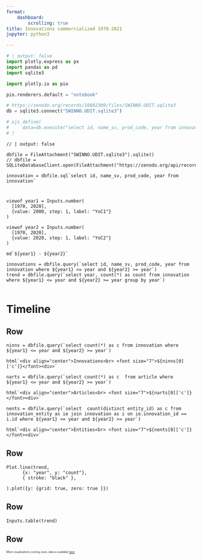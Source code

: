 ```yaml
---
format:
    dashboard:
        scrolling: true
title: Innovations commercialized 1970-2021
jupyter: python3

---
```



```python
# | output: false
import plotly.express as px
import pandas as pd
import sqlite3

import plotly.io as pio

pio.renderers.default = "notebook"

# https://zenodo.org/records/10602309/files/SWINNO.UDIT.sqlite3
db = sqlite3.connect("SWINNO.UDIT.sqlite3")

# ojs_define(
#     data=db.execute("select id, name_sv, prod_code, year from innovation").fetchall()
# )

```

```ojs
// | output: false

dbfile = FileAttachment("SWINNO.UDIT.sqlite3").sqlite()
// dbfile = SQLiteDatabaseClient.open(FileAttachment("https://zenodo.org/api/records/10602309/files/SWINNO.UDIT.sqlite3/content").url())

innovation = dbfile.sql`select id, name_sv, prod_code, year from innovation`
```

# {.sidebar}

```ojs
viewof year1 = Inputs.number(
  [1970, 2020],
  {value: 2000, step: 1, label: "YoC1"}
)

viewof year2 = Inputs.number(
  [1970, 2020],
  {value: 2020, step: 1, label: "YoC2"}
)

md`${year1} - ${year2}`

innovations = dbfile.query(`select id, name_sv, prod_code, year from innovation where ${year1} <= year and ${year2} >= year`)
trend = dbfile.query(`select year, count(*) as count from innovation where ${year1} <= year and ${year2} >= year group by year`)


```


# Timeline
<!-- This Comment  is integral to the formatting.-->

## Row {height=130px}

```ojs
ninns = dbfile.query(`select count(*) as c from innovation where ${year1} <= year and ${year2} >= year`)

html`<div align="center">Innovations<br> <font size="7">${ninns[0]['c']}</font><div>`
```

```ojs
narts = dbfile.query(`select count(*) as c  from article where ${year1} <= year and ${year2} >= year`)

html`<div align="center">Articles<br> <font size="7">${narts[0]['c']}</font><div>`

```

```ojs
nents = dbfile.query(`select  count(distinct entity_id) as c from innovation_entity as ie join innovation as i on ie.innovation_id == i.id where ${year1} <= year and ${year2} >= year`)

html`<div align="center">Entities<br> <font size="7">${nents[0]['c']}</font><div>`

```



## Row {height=400px}

```ojs

Plot.line(trend,
      {x: "year", y: "count"},
      { stroke: "black" },

).plot({y: {grid: true, zero: true }})

```


## Row {height=400px}


```ojs
Inputs.table(trend)
```


## Row {height=3%}

::: {.card  style="font-size: 50%;"}

More visualisations coming soon, data is availabie [here](https://www.lusem.lu.se/economic-history/databases/swinno)

:::

